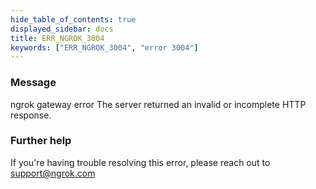 ```yaml
---
hide_table_of_contents: true
displayed_sidebar: docs
title: ERR_NGROK_3004
keywords: ["ERR_NGROK_3004", "error 3004"]
---
```



### Message

ngrok gateway error
The server returned an invalid or incomplete HTTP response.

<ErrorDetails />

### Further help

If you're having trouble resolving this error, please reach out to [support@ngrok.com](mailto:support@ngrok.com?subject=Help%20with%20ERR_NGROK_3004)

